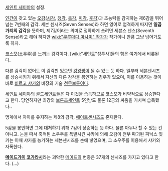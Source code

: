 [[세인트 세이야]]의 설정.

[[인간]]이 갖고 있는 [[오감]]([[시각]], [[청각]], [[촉각]], [[미각]], [[후각]])과 초능력을 감지하는 제6감을 뛰어넘는 7번째의 감각. 세븐 센시즈(Seven Senses)라 하면 영어로 엄격하게 따지면 '''일곱가지의 감각'''을 뜻하며, 제7감이라는 의미로 정확하게 쓰려면 세븐스 센스(Seventh Sense)라고 해야 하지만 [[wiki:"쿠루마다 마사미" 작가]]가 작가이니 만큼 그냥 넘어가도록 하자. 

[[코스모]](소우주)를 느끼는 감각이다. [wiki:"세인트"성투사]들의 힘은 여기에서 비롯된다. 

다른 감각이 없어도 이 감각만 있으면 [[킹왕짱]]이 될 수 있는 듯 하다. 일부러 세븐센시즈를 상승시키기 위해서 자신의 다른 감각을 봉인하는 경우가 있으며, 이를 이용하는 것이 바로 [[비르고 샤카]]의 비장의 기술 [[천무보륜]]이다. 

[[세인트 세이야]]의 [[골드세인트]]들은 다 이것을 습득하므로 코스모가 비약적으로 상승한다고 한다. 당연하지만 최강의 [[브론즈세인트]] 5인방도 물론 12궁의 싸움을 거치며 습득했다..

명계에서 자아를 유지하는 제8의 감각, [[에이트센시즈]]도 존재한다.

5감을 봉인하면 그에 대처하기 위해 7감이 상승하는 듯 하다. 물론 아무나 할 수 있는 건 아니고. 눈을 떠서 축적된 소우주를 폭발시킨 샤카에 의해 오감이 전부 파괴된 피닉스 잇키는 이때 샤카를 능가하는 세븐센시즈를 손에 넣었으며, 그 소우주를 이용해서 샤카와 자폭한다. 

'''[[메이드가이]] [[코가라시]]'''라는 괴악한 [[메이드]]의 변종은 37개의 센시즈를 가지고 있다고 한다. (…)
